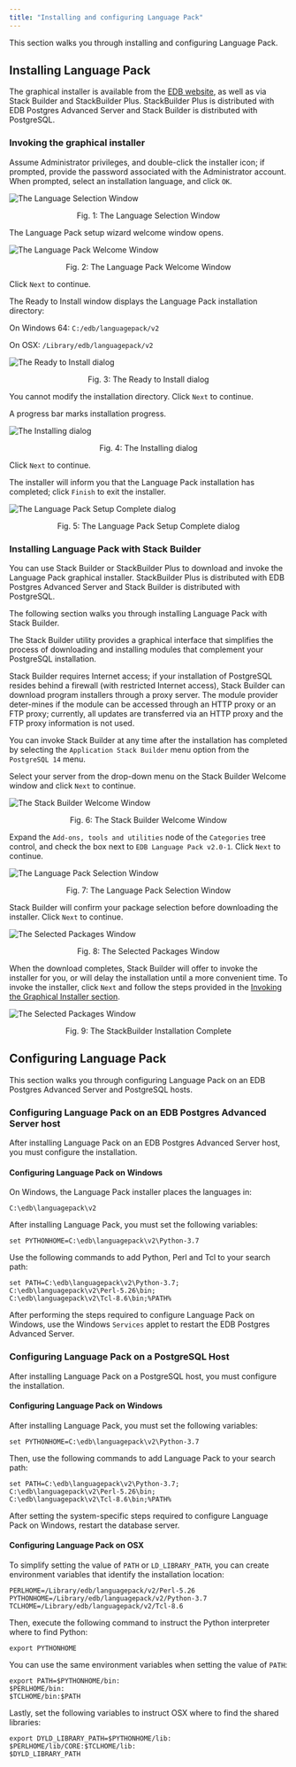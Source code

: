 ```yaml
---
title: "Installing and configuring Language Pack"
---
```


<div id="installing_language_pack" class="registered_link"></div>

This section walks you through installing and configuring Language Pack.

## Installing Language Pack

The graphical installer is available from the [EDB website](https://www.enterprisedb.com/software-downloads-postgres), as well as via Stack Builder and StackBuilder Plus. StackBuilder Plus is distributed with EDB Postgres Advanced Server and Stack Builder is distributed with PostgreSQL.

<div id="invoking_the_graphical_installer" class="registered_link"></div>

### Invoking the graphical installer

Assume Administrator privileges, and double-click the installer icon; if prompted, provide the password associated with the Administrator account. When prompted, select an installation language, and click `OK`.

![The Language Selection Window](images/language1.png)

<div style="text-align: center"> Fig. 1: The Language Selection Window </div>

The Language Pack setup wizard welcome window opens.

![The Language Pack Welcome Window](images/language_pack_welcome.png)

<div style="text-align: center"> Fig. 2: The Language Pack Welcome Window </div>

Click `Next` to continue.

The Ready to Install window displays the Language Pack installation directory:

 On Windows 64: `C:/edb/languagepack/v2`

 On OSX: `/Library/edb/languagepack/v2`

![The Ready to Install dialog](images/lp.2_aug6.png)

<div style="text-align: center"> Fig. 3: The Ready to Install dialog </div>

You cannot modify the installation directory. Click `Next` to continue.

A progress bar marks installation progress.

![The Installing dialog](images/lp3_aug6.png)

<div style="text-align: center"> Fig. 4: The Installing dialog </div>

Click `Next` to continue.

The installer will inform you that the Language Pack installation has completed; click `Finish` to exit the installer.

![The Language Pack Setup Complete dialog](images/complete1.png)

<div style="text-align: center"> Fig. 5: The Language Pack Setup Complete dialog </div>


### Installing Language Pack with Stack Builder

You can use Stack Builder or StackBuilder Plus to download and invoke the Language Pack graphical installer. StackBuilder Plus is distributed with EDB Postgres Advanced Server and Stack Builder is distributed with PostgreSQL.

The following section walks you through installing Language Pack with Stack Builder.

The Stack Builder utility provides a graphical interface that simplifies the process of downloading and installing modules that complement your PostgreSQL installation.

Stack Builder requires Internet access; if your installation of PostgreSQL resides behind a firewall (with restricted Internet access), Stack Builder can download program installers through a proxy server. The module provider deter-mines if the module can be accessed through an HTTP proxy or an FTP proxy; currently, all updates are transferred via an HTTP proxy and the FTP proxy information is not used.

You can invoke Stack Builder at any time after the installation has completed by selecting the `Application Stack Builder` menu option from the `PostgreSQL 14` menu.

Select your server from the drop-down menu on the Stack Builder Welcome window and click `Next` to continue.

![The Stack Builder Welcome Window](images/stackbuilder_welcome.png)

<div style="text-align: center"> Fig. 6: The Stack Builder Welcome Window </div>

Expand the `Add-ons, tools and utilities` node of the `Categories` tree control, and check the box next to `EDB Language Pack v2.0-1`. Click `Next` to continue.

![The Language Pack Selection Window](images/language_pack_versions_selection.png)

<div style="text-align: center"> Fig. 7: The Language Pack Selection Window </div>

Stack Builder will confirm your package selection before downloading the installer. Click `Next` to continue.

![The Selected Packages Window](images/language_pack_selected_pacakges.png)

<div style="text-align: center"> Fig. 8: The Selected Packages Window </div>

When the download completes, Stack Builder will offer to invoke the installer for you, or will delay the installation until a more convenient time. To invoke the installer, click `Next` and follow the steps provided in the [Invoking the Graphical Installer section](#invoking-the-graphical-installer).

![The Selected Packages Window](images/stackbuilder_installation_complete.png)

<div style="text-align: center"> Fig. 9: The StackBuilder Installation Complete </div>


## Configuring Language Pack

This section walks you through configuring Language Pack on an EDB Postgres Advanced Server and PostgreSQL hosts.

### Configuring Language Pack on an EDB Postgres Advanced Server host

After installing Language Pack on an EDB Postgres Advanced Server host, you must configure the installation.

#### Configuring Language Pack on Windows

On Windows, the Language Pack installer places the languages in:

`C:\edb\languagepack\v2`

After installing Language Pack, you must set the following variables:

`set PYTHONHOME=C:\edb\languagepack\v2\Python-3.7`

Use the following commands to add Python, Perl and Tcl to your search path:

```text
set PATH=C:\edb\languagepack\v2\Python-3.7;
C:\edb\languagepack\v2\Perl-5.26\bin;
C:\edb\languagepack\v2\Tcl-8.6\bin;%PATH%
```

After performing the steps required to configure Language Pack on Windows, use the Windows `Services` applet to restart the EDB Postgres Advanced Server.

### Configuring Language Pack on a PostgreSQL Host

After installing Language Pack on a PostgreSQL host, you must configure the installation.

#### Configuring Language Pack on Windows

After installing Language Pack, you must set the following variables:

`set PYTHONHOME=C:\edb\languagepack\v2\Python-3.7`

Then, use the following commands to add Language Pack to your search path:

```text
set PATH=C:\edb\languagepack\v2\Python-3.7;
C:\edb\languagepack\v2\Perl-5.26\bin;
C:\edb\languagepack\v2\Tcl-8.6\bin;%PATH%
```

After setting the system-specific steps required to configure Language Pack on Windows, restart the database server.

#### Configuring Language Pack on OSX

To simplify setting the value of `PATH` or `LD_LIBRARY_PATH`, you can create environment variables that identify the installation location:

```text
PERLHOME=/Library/edb/languagepack/v2/Perl-5.26
PYTHONHOME=/Library/edb/languagepack/v2/Python-3.7
TCLHOME=/Library/edb/languagepack/v2/Tcl-8.6
```

Then, execute the following command to instruct the Python interpreter where to find Python:

`export PYTHONHOME`

You can use the same environment variables when setting the value of `PATH`:

```text
export PATH=$PYTHONHOME/bin:
$PERLHOME/bin:
$TCLHOME/bin:$PATH
```

Lastly, set the following variables to instruct OSX where to find the shared libraries:

```text
export DYLD_LIBRARY_PATH=$PYTHONHOME/lib:
$PERLHOME/lib/CORE:$TCLHOME/lib:
$DYLD_LIBRARY_PATH
```
